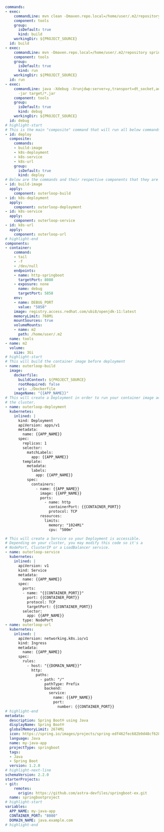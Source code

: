 ```yaml showLineNumbers
commands:
- exec:
    commandLine: mvn clean -Dmaven.repo.local=/home/user/.m2/repository package -Dmaven.test.skip=true
    component: tools
    group:
      isDefault: true
      kind: build
    workingDir: ${PROJECT_SOURCE}
  id: build
- exec:
    commandLine: mvn -Dmaven.repo.local=/home/user/.m2/repository spring-boot:run
    component: tools
    group:
      isDefault: true
      kind: run
    workingDir: ${PROJECT_SOURCE}
  id: run
- exec:
    commandLine: java -Xdebug -Xrunjdwp:server=y,transport=dt_socket,address=${DEBUG_PORT},suspend=n
      -jar target/*.jar
    component: tools
    group:
      isDefault: true
      kind: debug
    workingDir: ${PROJECT_SOURCE}
  id: debug
# highlight-start
# This is the main "composite" command that will run all below commands
- id: deploy
  composite:
    commands:
    - build-image
    - k8s-deployment
    - k8s-service
    - k8s-url
    group:
      isDefault: true
      kind: deploy
# Below are the commands and their respective components that they are "linked" to deploy
- id: build-image
  apply:
    component: outerloop-build
- id: k8s-deployment
  apply:
    component: outerloop-deployment
- id: k8s-service
  apply:
    component: outerloop-service
- id: k8s-url
  apply:
    component: outerloop-url
# highlight-end
components:
- container:
    command:
    - tail
    - -f
    - /dev/null
    endpoints:
    - name: http-springboot
      targetPort: 8080
    - exposure: none
      name: debug
      targetPort: 5858
    env:
    - name: DEBUG_PORT
      value: "5858"
    image: registry.access.redhat.com/ubi8/openjdk-11:latest
    memoryLimit: 768Mi
    mountSources: true
    volumeMounts:
    - name: m2
      path: /home/user/.m2
  name: tools
- name: m2
  volume:
    size: 3Gi
# highlight-start
# This will build the container image before deployment
- name: outerloop-build
  image:
    dockerfile:
      buildContext: ${PROJECT_SOURCE}
      rootRequired: false
      uri: ./Dockerfile
    imageName: "{{APP_NAME}}"
# This will create a Deployment in order to run your container image across
# the cluster.
- name: outerloop-deployment
  kubernetes:
    inlined: |
      kind: Deployment
      apiVersion: apps/v1
      metadata:
        name: {{APP_NAME}}
      spec:
        replicas: 1
        selector:
          matchLabels:
            app: {{APP_NAME}}
        template:
          metadata:
            labels:
              app: {{APP_NAME}}
          spec:
            containers:
              - name: {{APP_NAME}}
                image: {{APP_NAME}}
                ports:
                  - name: http
                    containerPort: {{CONTAINER_PORT}}
                    protocol: TCP
                resources:
                  limits:
                    memory: "1024Mi"
                    cpu: "500m"

# This will create a Service so your Deployment is accessible.
# Depending on your cluster, you may modify this code so it's a
# NodePort, ClusterIP or a LoadBalancer service.
- name: outerloop-service
  kubernetes:
    inlined: |
      apiVersion: v1
      kind: Service
      metadata:
        name: {{APP_NAME}}
      spec:
        ports:
        - name: "{{CONTAINER_PORT}}"
          port: {{CONTAINER_PORT}}
          protocol: TCP
          targetPort: {{CONTAINER_PORT}}
        selector:
          app: {{APP_NAME}}
        type: NodePort
- name: outerloop-url
  kubernetes:
    inlined: |
      apiVersion: networking.k8s.io/v1
      kind: Ingress
      metadata:
        name: {{APP_NAME}}
      spec:
        rules:
          - host: "{{DOMAIN_NAME}}"
            http:
              paths:
                - path: "/"
                  pathType: Prefix
                  backend:
                    service:
                      name: {{APP_NAME}}
                      port:
                        number: {{CONTAINER_PORT}}
# highlight-end
metadata:
  description: Spring Boot® using Java
  displayName: Spring Boot®
  globalMemoryLimit: 2674Mi
  icon: https://spring.io/images/projects/spring-edf462fec682b9d48cf628eaf9e19521.svg
  language: Java
  name: my-java-app
  projectType: springboot
  tags:
  - Java
  - Spring Boot
  version: 1.2.0
# highlight-next-line
schemaVersion: 2.2.0
starterProjects:
- git:
    remotes:
      origin: https://github.com/astra-devfiles/springboot-ex.git
  name: springbootproject
# highlight-start
variables:
  APP_NAME: my-java-app
  CONTAINER_PORT: "8080"
  DOMAIN_NAME: java.example.com
# highlight-end
```
